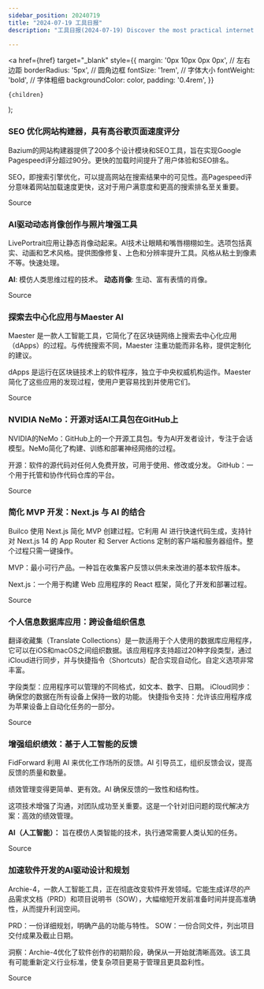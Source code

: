 ```yaml
---
sidebar_position: 20240719
title: "2024-07-19 工具日报"
description: "工具日报(2024-07-19) Discover the most practical internet software, AI tools, and products of 2024 through the Tools Daily!"

---
```



  <a
    href={href}
    target="_blank"
    style={{
      margin: '0px 10px 0px 0px', // 左右边距
      borderRadius: '5px', // 圆角边框
      fontSize: '1rem', // 字体大小
      fontWeight: 'bold', // 字体粗细
      backgroundColor: color,
      padding: '0.4rem',
    }}
  >
    {children}
  </a>
);

### SEO 优化网站构建器，具有高谷歌页面速度评分

Bazium的网站构建器提供了200多个设计模块和SEO工具，旨在实现Google Pagespeed评分超过90分。更快的加载时间提升了用户体验和SEO排名。

SEO，即搜索引擎优化，可以提高网站在搜索结果中的可见性。高Pagespeed评分意味着网站加载速度更快，这对于用户满意度和更高的搜索排名至关重要。

<Link href="https://www.producthunt.com/posts/bazium" color="#B0C4DE">Source</Link>

### AI驱动动态肖像创作与照片增强工具

LivePortrait应用让静态肖像动起来。AI技术让眼睛和嘴唇栩栩如生。选项包括真实、动画和艺术风格。提供图像修复、上色和分辨率提升工具。风格从粘土到像素不等。快速处理。

**AI**: 模仿人类思维过程的技术。
**动态肖像**: 生动、富有表情的肖像。

<Link href="https://github.com/ruanyf/weekly/issues/4844" color="#B0C4DE">Source</Link>

### 探索去中心化应用与Maester AI

Maester 是一款人工智能工具，它简化了在区块链网络上搜索去中心化应用（dApps）的过程。与传统搜索不同，Maester 注重功能而非名称，提供定制化的建议。

dApps 是运行在区块链技术上的软件程序，独立于中央权威机构运作。Maester 简化了这些应用的发现过程，使用户更容易找到并使用它们。

<Link href="https://www.producthunt.com/posts/maester" color="#B0C4DE">Source</Link>

### NVIDIA NeMo：开源对话AI工具包在GitHub上

NVIDIA的NeMo：GitHub上的一个开源工具包。专为AI开发者设计，专注于会话模型。NeMo简化了构建、训练和部署神经网络的过程。

开源：软件的源代码对任何人免费开放，可用于使用、修改或分发。
GitHub：一个用于托管和协作代码仓库的平台。

<Link href="https://x.com/seclink/status/1813964090056052965" color="#B0C4DE">Source</Link>

### 简化 MVP 开发：Next.js 与 AI 的结合

Builco 使用 Next.js 简化 MVP 创建过程。它利用 AI 进行快速代码生成，支持针对 Next.js 14 的 App Router 和 Server Actions 定制的客户端和服务器组件。整个过程只需一键操作。

MVP：最小可行产品。一种旨在收集客户反馈以供未来改进的基本软件版本。

Next.js：一个用于构建 Web 应用程序的 React 框架，简化了开发和部署过程。

<Link href="https://www.producthunt.com/posts/builco" color="#B0C4DE">Source</Link>

### 个人信息数据库应用：跨设备组织信息

翻译收藏集（Translate Collections）是一款适用于个人使用的数据库应用程序，它可以在iOS和macOS之间组织数据。该应用程序支持超过20种字段类型，通过iCloud进行同步，并与快捷指令（Shortcuts）配合实现自动化。自定义选项非常丰富。

字段类型：应用程序可以管理的不同格式，如文本、数字、日期。
iCloud同步：确保您的数据在所有设备上保持一致的功能。
快捷指令支持：允许该应用程序成为苹果设备上自动化任务的一部分。

<Link href="https://www.producthunt.com/posts/collections-database-2" color="#B0C4DE">Source</Link>

### 增强组织绩效：基于人工智能的反馈

FidForward 利用 AI 来优化工作场所的反馈。AI 引导员工，组织反馈会议，提高反馈的质量和数量。

绩效管理变得更简单、更有效。AI 确保反馈的一致性和结构性。

这项技术增强了沟通，对团队成功至关重要。这是一个针对旧问题的现代解决方案：高效的绩效管理。

**AI（人工智能）：** 旨在模仿人类智能的技术，执行通常需要人类认知的任务。

<Link href="https://www.producthunt.com/posts/fidforward" color="#B0C4DE">Source</Link>

### 加速软件开发的AI驱动设计和规划

Archie-4，一款人工智能工具，正在彻底改变软件开发领域。它能生成详尽的产品需求文档（PRD）和项目说明书（SOW），大幅缩短开发前准备时间并提高准确性，从而提升利润空间。

PRD：一份详细规划，明确产品的功能与特性。
SOW：一份合同文件，列出项目交付成果及截止日期。

洞察：Archie-4优化了软件创作的初期阶段，确保从一开始就清晰高效。该工具有可能重新定义行业标准，使复杂项目更易于管理且更具盈利性。

<Link href="https://www.producthunt.com/posts/archie-4" color="#B0C4DE">Source</Link>

